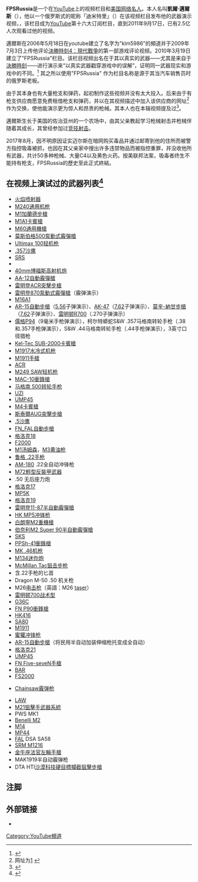 {{Veil|time=2015-09-12T11:42:03+00:00}}
{{NoteTA
| G1=Games
}}
{{Infobox person
| name         = FPSRussia
| image        = FPSRussia_logo.png
| image_size   = 250px
| caption      = FPSRussia开头标志（常用）
| birth_name   = Kyle Myers
| birth_date   = {{birth date and age|1986|5|5}}
| birth_place  = {{USA}}[[佐治亚州|佐治亚州]]{{link-en|拉沃尼亞|Lavonia, Georgia}}
| death_date   =
| death_place  =
| nationality  = {{USA}}
| other_names  = klm5986，FPS Kyle
| home_town    = 
| spouse       =
| years_active = 2009至2013
| known_for    = 在[[YouTube|YouTube]]上传武器介绍演示视频，[[使命召唤|使命召唤]]视频评论
| influences   =
| influenced   =
| website      = {{url|fpsrussia.com}}
}}
'''FPSRussia'''是一个在[[YouTube|YouTube]]上的视频栏目和[[美国|美国]][[网络名人|网络名人]]。本人名叫'''凱爾·邁爾斯'''（{{lang|en|Kyle Myers}}），他以一个俄罗斯式的昵称「迪米特里」（{{lang|en|Dimitri}}）在该视频栏目发布他的武器演示视频，{{as of|2011|09}}，该栏目成为[[YouTube|YouTube]]第十六大订阅栏目，直到2011年9月17日，已有2.5亿人次观看过他的视频。

邁爾斯在2006年5月18日在youtube建立了名字为"klm5986"的頻道并于2009年7月3日上传他评论[[決勝時刻4：現代戰爭|決勝時刻4：現代戰爭]]的第一部游戏评论视频。2010年3月19日建立了"FPSRussia"栏目。该栏目视频出名在于其以真实的武器——尤其是来自于[[決勝時刻|決勝時刻]]——进行演示来“以真实武器戳穿游戏中的误解”，证明同一武器现实和游戏中的不同。<ref>{{cite news|last=Massoud|first=Justin|title=Gamer and gun enthusiast imitates crazy 'Call Of Duty' stunts  Read more: http://www.asylum.co.uk/2010/11/10/call-of-duty-black-ops-videos/#ixzz1TusK9oIf|url=http://www.asylum.co.uk/2010/11/10/call-of-duty-black-ops-videos/|accessdate=3 August 2011|newspaper=asylum.co.uk|date=10 November 2010|archive-date=2011-10-09|archive-url=https://web.archive.org/web/20111009163858/http://www.asylum.co.uk/2010/11/10/call-of-duty-black-ops-videos/|dead-url=no}}</ref> 其之所以使用"FPSRussia" 作为栏目名称是源于其当汽车销售员时的俄罗斯老板。

由于其本身也有大量枪支和弹药，起初制作这些视频并没有太大投入。后来由于有枪支供应商愿意免费租借枪支和弹药，并以在其视频描述中加入该供应商的网址<ref>网址为[http://ordnance.com/] {{Wayback|url=http://ordnance.com/ |date=20111008173317 }}</ref>作为交换，使他能演示更为惊人和昂贵的枪械。其本人也在本辑视频提及过<ref>{{cite web|url=http://www.bilibili.tv/video/av104855/index_12.html|title=" bilibili转载视频"|access-date=2011-10-01|archive-url=https://web.archive.org/web/20111007104701/http://www.bilibili.tv/video/av104855/index_12.html|archive-date=2011-10-07|dead-url=yes}}</ref>。
<!-- 
Kyle also appears in the weekly and long-standing podcast ''Painkiller Already'', alongside other popular YouTube gamers, WoodysGamertag  <ref>{{url|Youtube.com/WoodysGamertag}}</ref> and WingsofRedemption, in which he frequently prank calls (often in the persona of FPSRussia) people found on [[Craigslist|Craigslist]] selling obscure items or to businesses such as Walmart and Sony. -->

<!-- In July 2011, FPSRussia collaborated with [[Epic_Meal_Time|Epic Meal Time]], a popular "[[food_porn|food porn]]" Youtube channel "with more subscribers than [[Justin_Bieber|Justin Bieber]]", to create a video involving cooking food with firearms.<ref>{{cite news|title=Popular food channel gains more YouTube followers than Justin Bieber|url=http://www.independent.co.uk/life-style/food-and-drink/popular-food-channel-gains-more-youtube-followers-than-justin-bieber-2325892.html|newspaper=[[The_Independent|The Independent]]|date=25 July 2011}}</ref> He was called by the Belgian branch of French radio channel [[RTL_(French_radio)|RTL]] "the firearms expert of Youtube." <ref>{{cite news|title=Canada: Les rois de la bouffe extrême plus populaires sur YouTube que Justin Bieber|url=http://www.rtl.be/loisirs/rtellesils/news/10789/canada-les-rois-de-la-bouffe-extreme-plus-populaires-sur-youtube-que-justin-bieber|newspaper=RTL.be}}</ref> -->
邁爾斯生长于美国的佐治亚州的一个农场中，由其父亲教起学习枪械射击并枪械伴随着其成长，其曾经参加过[[射击运动|竞技射击]]。

2017年8月，因不明原因证实迈尔斯在暗网购买毒品并通过邮寄到他的住所而被警方指控吸毒被抓，也因在其父亲家中搜出许多违禁物品而被指控重罪，并没收他所有武器，共计50多种枪械、大量C4以及黄色火药。按美联邦法案，吸毒者终生不能持有枪支，FPSRussia的歷史至此正式終結。

== 在视频上演试过的武器列表<ref>{{cite web|title=在bilibili的转载|url=http://www.bilibili.tv/mylist8130|accessdate=2011-10-01|archive-date=2011-09-25|archive-url=https://web.archive.org/web/20110925092346/http://www.bilibili.tv/mylist8130|dead-url=no}}</ref>==
{{动态列表}}
{{hideh|武器列表}}
*[[火焰喷射器|火焰喷射器]]
*[[M240通用机枪|M240通用机枪]]
*[[M1加蘭德步槍|M1加蘭德步槍]]
*[[M1A1卡賓槍|M1A1卡賓槍]]
*[[M60通用機槍|M60通用機槍]]
*[[莫斯伯格500泵動式霰彈槍|莫斯伯格500泵動式霰彈槍]]
*[[Ultimax_100轻机枪|Ultimax 100轻机枪]]
*[[沙漠之鹰手枪|.357沙鹰]]
*[[沙漠科技隱形偵察兵狙擊步槍|SRS]]
*{{link-en|82mm苏制迫击炮|82-PM-37}}
*[[波佛斯40公釐高射砲|40mm博福斯高射机炮]]
*[[AA-12自動霰彈槍|AA-12自動霰彈槍]]
*[[雷明登ACR突擊步槍|雷明登ACR突擊步槍]]
*[[雷明登870泵動式霰彈槍|雷明登870泵動式霰彈槍]]（霰弹演示）
*[[M16突擊步槍#XM16E1和M16A1|M16A1]]
*[[AR-15自動步槍|AR-15自動步槍]]（[[5.56×45mm_NATO|5.56]]子弹演示）、[[卡拉什尼科夫自動步槍|AK-47]]（[[7.62×39mm|7.62]]子弹演示）、[[莫辛-納甘步槍|莫辛-納甘步槍]]（[[7.62×54mmR|7.62]]子弹演示）、[[雷明登700步槍|雷明顿R700]]（.270子弹演示）
*[[儒格P系列半自動手槍|儒格P94]]（9毫米手枪弹演示），柯尔特蟒蛇S&W .357马格南转轮手枪（.38和.357手枪弹演示），S&W .44马格南转轮手枪（.44手枪弹演示），3英寸口径猎枪
*[[Kel-Tec_SUB-2000卡賓槍|Kel-Tec SUB-2000卡賓槍]]
*[[M1917水冷式机枪|M1917水冷式机枪]]
*[[M1911手槍|M1911手槍]]
*[[雷明登ACR突擊步槍|ACR]]
*[[M249班用自動武器|M249 SAW轻机枪]]
*[[MAC-10衝鋒槍|MAC-10衝鋒槍]]
*[[史密斯威森M500左輪手槍|马格南 500转轮手枪]]
*[[烏茲衝鋒槍|UZI]]
*[[HK_UMP衝鋒槍|UMP45]]
*[[M4卡賓槍|M4卡賓槍]]
*[[斯泰爾AUG突擊步槍|斯泰爾AUG突擊步槍]]
*[[沙漠之鹰手枪|.5沙鹰]]
*[[FN_FAL自動步槍|FN_FAL自動步槍]]
*[[格洛克18|格洛克18]]
*[[FN_F2000突擊步槍|F2000]]
*[[汤普森冲锋枪|M1汤姆森]]，[[M3衝鋒槍|M3黄油枪]]
*[[鲁格_.22手枪|鲁格 .22手枪]]
*[[American-180衝鋒槍|AM-180]] .22全自动冲锋枪
*[[M72輕型反裝甲武器|M72輕型反裝甲武器]]
*.50 无后座力炮
*[[格洛克17|格洛克17]]
*[[HK_MP5冲锋枪|MP5K]]
*[[格洛克19|格洛克19]]
*[[雷明登11-87半自動霰彈槍|雷明登11-87半自動霰彈槍]]
*[[HK_MP5冲锋枪|HK MP5冲锋枪]]
*[[白朗寧M2重機槍|白朗寧M2重機槍]]
*[[伯奈利M2_Super_90半自動霰彈槍|伯奈利M2 Super 90半自動霰彈槍]]
*[[SKS半自動步槍|SKS]]
*[[PPSh-41衝鋒槍|PPSh-41衝鋒槍]]
*[[M249班用自動武器#Mk_46_Mod_0|MK .46机枪]]
*[[M134迷你砲機槍|M134迷你炮]]
*[[TAC-50狙擊步槍|McMillan Tac狙击步枪]]
*含.22手枪的匕首
*Dragon M-50 .50 机关枪
*M26[[电击枪|电击枪]]（英語：M26 [[泰瑟|taser]]）
*[[雷明登700步槍|雷明顿700战术型]]
*[[HK_G36突擊步槍|G36C]]
*[[FN_P90衝鋒槍|FN P90衝鋒槍]]
*[[HK416突擊步槍|HK416]]
*[[SA80槍族|SA80]]
*[[M1911手槍|M1911]]
*[[蜜獾式突擊步槍|蜜獾冲锋枪]]
*[[AR-15半自動步槍|AR-15自動步槍]]（将民用半自动加装伸缩枪托变成全自动）
*[[格洛克21|格洛克21]]
*[[HK_UMP衝鋒槍|UMP45]]
*[[FN_Five-seveN手槍|FN Five-seveN手槍]]
*[[白朗寧自動步槍|BAR]]
*[[FN_F2000突擊步槍|FS2000]]
*{{link-en|Mossberg|O.F. Mossberg & Sons}} [[莫斯伯格500泵動式霰彈槍|Chainsaw霰弹枪]]
*[[M72輕型反裝甲武器|LAW]]
*[[M21狙擊手武器系統|M21狙擊手武器系統]]
*PWS MK1
*[[伯奈利M2_Super_90半自動霰彈槍|Benelli M2]]
*[[M14自动步枪|M14]]
*[[StG44突击步枪|MP44]]
*[[FN_FAL自動步槍|FAL]] DSA SA58
*[[SRM_M1216半自動霰彈槍|SRM M1216]]
*[[金牛座法官左輪手槍|金牛座法官左輪手槍]]
*MAK1919半自动霰弹枪
*DTA HTI[[沙漠科技硬目標攔截狙擊步槍|沙漠科技硬目標攔截狙擊步槍]]
{{hidef}}

==注脚==
{{Reflist|2}}

==外部链接==
*{{cite web|title=FPSRussia's Channel - YouTube|url=http://www.youtube.com/user/FPSRussia|accessdate=2011-10-01|archive-date=2011-09-29|archive-url=https://web.archive.org/web/20110929091731/http://www.youtube.com//user//FPSRussia|dead-url=no}}

[[Category:YouTube頻道|Category:YouTube頻道]]